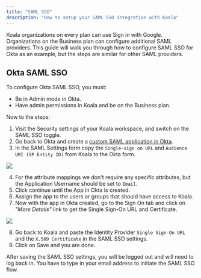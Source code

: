```yaml
---
title: "SAML SSO"
description: "How to setup your SAML SSO integration with Koala"
---
```


Koala organizations on every plan can use Sign in with Google. Organizations on the Business plan can configure additional SAML providers. This guide will walk you through how to configure SAML SSO for Okta as an example, but the steps are similar for other SAML providers.

## Okta SAML SSO

To configure Okta SAML SSO, you must:

* Be in Admin mode in Okta.
* Have admin permissions in Koala and be on the Business plan.

Now to the steps:

1. Visit the Security settings of your Koala workspace, and switch on the SAML SSO toggle.
2. Go back to Okta and create a [custom SAML application in Okta](https://help.okta.com/oag/en-us/content/topics/access-gateway/add-app-saml-pass-thru-add-okta.htm).
3. In the SAML Settings form copy the `Single-sign on URL` and `Audience URI (SP Entity ID)` from Koala to the Okta form.

![](/images/admin-guides/saml-sso/okta-1.png)

4. For the attribute mappings we don't require any specific attributes, but the Application Username should be set to `Email`.
5. Click continue until the App in Okta is created.
6. Assign the app to the users or groups that should have access to Koala.
7. Now with the app in Okta created, go to the Sign On tab and click on *"More Details"* link to get the Single Sign-On URL and Certificate.

![](/images/admin-guides/saml-sso/okta-1.png)

8. Go back to Koala and paste the Identity Provider `Single Sign-On URL` and the `X.509 Certificate` in the SAML SSO settings.
9. Click on Save and you are done.

<Note>
  After saving the SAML SSO settings, you will be logged out and will need to log back in. You have to type in your email address to initiate the SAML SSO flow.
</Note>
